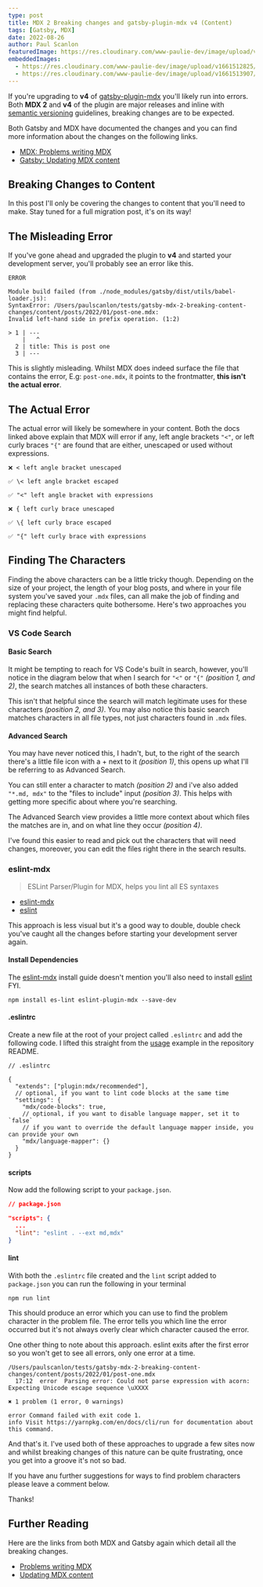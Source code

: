 ```yaml
---
type: post
title: MDX 2 Breaking changes and gatsby-plugin-mdx v4 (Content)
tags: [Gatsby, MDX]
date: 2022-08-26
author: Paul Scanlon
featuredImage: https://res.cloudinary.com/www-paulie-dev/image/upload/v1662113032/paulie.dev/2022/08/mdx-2-breaking-change-content_z9ahxa.jpg
embeddedImages:
  - https://res.cloudinary.com/www-paulie-dev/image/upload/v1661512825/paulie.dev/2022/08/mdx-2-basic-search_ks0a36.jpg
  - https://res.cloudinary.com/www-paulie-dev/image/upload/v1661513907/paulie.dev/2022/08/mdx-2-advanced-search_cztqbx.jpg
---
```


If you're upgrading to **v4** of
[gatsby-plugin-mdx](https://www.gatsbyjs.com/plugins/gatsby-plugin-mdx/?=gatsby-plugin-mdx) you'll likely run into
errors. Both **MDX 2** and **v4** of the plugin are major releases and inline with
[semantic versioning](https://docs.npmjs.com/about-semantic-versioning) guidelines, breaking changes are to be expected.

Both Gatsby and MDX have documented the changes and you can find more information about the changes on the following
links.

- [MDX: Problems writing MDX](https://mdxjs.com/docs/troubleshooting-mdx/#problems-writing-mdx)
- [Gatsby: Updating MDX content](https://www.gatsbyjs.com/plugins/gatsby-plugin-mdx/?=gatsby-plugin-mdx#updating-mdx-content)

## Breaking Changes to Content

In this post I'll only be covering the changes to content that you'll need to make. Stay tuned for a full migration
post, it's on its way!

## The Misleading Error

If you've gone ahead and upgraded the plugin to **v4** and started your development server, you'll probably see an error
like this.

```shell
ERROR

Module build failed (from ./node_modules/gatsby/dist/utils/babel-loader.js):
SyntaxError: /Users/paulscanlon/tests/gatsby-mdx-2-breaking-content-changes/content/posts/2022/01/post-one.mdx:
Invalid left-hand side in prefix operation. (1:2)

> 1 | ---
    |   ^
  2 | title: This is post one
  3 | ---
```

This is slightly misleading. Whilst MDX does indeed surface the file that contains the error, E.g: `post-one.mdx`, it
points to the frontmatter, **this isn't the actual error**.

## The Actual Error

The actual error will likely be somewhere in your content. Both the docs linked above explain that MDX will error if
any, left angle brackets `"<"`, or left curly braces `"{"` are found that are either, unescaped or used without
expressions.

```shell
❌ < left angle bracket unescaped

✅ \< left angle bracket escaped

✅ "<" left angle bracket with expressions

❌ { left curly brace unescaped

✅ \{ left curly brace escaped

✅ "{" left curly brace with expressions
```

## Finding The Characters

Finding the above characters can be a little tricky though. Depending on the size of your project, the length of your
blog posts, and where in your file system you've saved your `.mdx` files, can all make the job of finding and replacing
these characters quite bothersome. Here's two approaches you might find helpful.

### VS Code Search

#### Basic Search

It might be tempting to reach for VS Code's built in search, however, you'll notice in the diagram below that when I
search for `"<"` or `"{"` _(position 1, and 2)_, the search matches all instances of both these characters.

<GatsbyImage image={props.embedded.image1} alt="VS Code Basic Search" />

This isn't that helpful since the search will match legitimate uses for these characters _(position 2, and 3)_. You may
also notice this basic search matches characters in all file types, not just characters found in `.mdx` files.

#### Advanced Search

You may have never noticed this, I hadn't, but, to the right of the search there's a little file icon with a + next to
it _(position 1)_, this opens up what I'll be referring to as Advanced Search.

<GatsbyImage image={props.embedded.image2} alt="VS Code Advanced Search" />

You can still enter a character to match _(position 2)_ and i've also added `"*.md, mdx"` to the "files to include"
input _(position 3)_. This helps with getting more specific about where you're searching.

The Advanced Search view provides a little more context about which files the matches are in, and on what line they
occur _(position 4)_.

I've found this easier to read and pick out the characters that will need changes, moreover, you can edit the files
right there in the search results.

### eslint-mdx

> ESLint Parser/Plugin for MDX, helps you lint all ES syntaxes

- [eslint-mdx](https://github.com/mdx-js/eslint-mdx)
- [eslint](https://github.com/eslint/eslint)

This approach is less visual but it's a good way to double, double check you've caught all the changes before starting
your development server again.

#### Install Dependencies

The [eslint-mdx](https://github.com/mdx-js/eslint-mdx) install guide doesn't mention you'll also need to install
[eslint](https://github.com/eslint/eslint) FYI.

```shell
npm install es-lint eslint-plugin-mdx --save-dev
```

#### .eslintrc

Create a new file at the root of your project called `.eslintrc` and add the following code. I lifted this straight from
the [usage](https://github.com/mdx-js/eslint-mdx#usage) example in the repository README.

```shell
// .eslintrc

{
  "extends": ["plugin:mdx/recommended"],
  // optional, if you want to lint code blocks at the same time
  "settings": {
    "mdx/code-blocks": true,
    // optional, if you want to disable language mapper, set it to `false`
    // if you want to override the default language mapper inside, you can provide your own
    "mdx/language-mapper": {}
  }
}
```

#### scripts

Now add the following script to your `package.json`.

```json
// package.json

"scripts": {
  ...
  "lint": "eslint . --ext md,mdx"
}
```

#### lint

With both the `.eslintrc` file created and the `lint` script added to `package.json` you can run the following in your
terminal

```
npm run lint

```

This should produce an error which you can use to find the problem character in the problem file. The error tells you
which line the error occurred but it's not always overly clear which character caused the error.

One other thing to note about this approach. eslint exits after the first error so you won't get to see all errors, only
one error at a time.

```shell
/Users/paulscanlon/tests/gatsby-mdx-2-breaking-content-changes/content/posts/2022/01/post-one.mdx
  17:12  error  Parsing error: Could not parse expression with acorn: Expecting Unicode escape sequence \uXXXX

✖ 1 problem (1 error, 0 warnings)

error Command failed with exit code 1.
info Visit https://yarnpkg.com/en/docs/cli/run for documentation about this command.

```

And that's it. I've used both of these approaches to upgrade a few sites now and whilst breaking changes of this nature
can be quite frustrating, once you get into a groove it's not so bad.

If you have anu further suggestions for ways to find problem characters please leave a comment below.

Thanks!

## Further Reading

Here are the links from both MDX and Gatsby again which detail all the breaking changes.

- [Problems writing MDX](https://mdxjs.com/docs/troubleshooting-mdx/#problems-writing-mdx)
- [Updating MDX content](https://www.gatsbyjs.com/plugins/gatsby-plugin-mdx/?=gatsby-plugin-mdx#updating-mdx-content)
